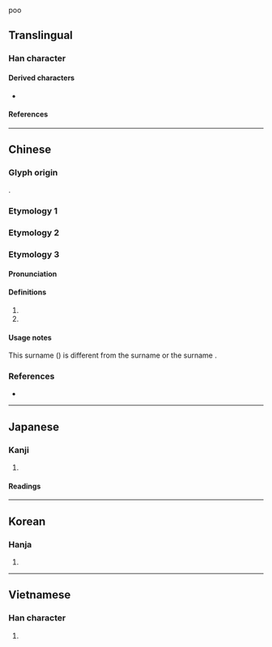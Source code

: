 {{also|塗|凃}}
{{character info}} poo

==Translingual==

===Han character===
{{Han char|rn=85|rad=水|as=07|sn=10|four=38194|canj=EOMD|ids=⿰氵余}}

====Derived characters====
* {{l|mul|[[蒤]], [[塗]], [[𣉯]], [[𥂋]], [[𪄫]]}}

====References====
{{Han ref|kx=0625.290|dkj=17518|dj=1027.110|hdz=31628.120|uh=6D82}}

----

==Chinese==

===Glyph origin===
{{Han etym}}
{{Han compound|水|alt1=氵|余|ls=psx|c1=s|t1=water|c2=p}}.

===Etymology 1===
{{zh-see|塗}}

===Etymology 2===
{{zh-see|途|v}}

===Etymology 3===
{{zh-forms}}
{{zh-wp|zh:涂姓}}

====Pronunciation====
{{zh-pron
|m=tú
|c=tou4,ceoi4
|h=pfs=
|md=
|mn=
|w=
|mc=y
|oc=y
|cat=
}}

====Definitions====
{{zh-hanzi}}

# {{zh-used2|n}}
# {{surname|zh}}

====Usage notes====
This surname ({{zh-l|涂}}) is different from the surname {{zh-l|凃}} or the surname {{zh-l|塗}}.

===References===
* {{R:yue:Hanzi}}

----

==Japanese==

===Kanji===
{{ja-kanji|grade=|rs=水07}}

# {{rfdef|ja|sort=水07}}

====Readings====
{{ja-readings
|goon=ず, ど, じょ
|kanon=と, ちょ
|kun=みち-}}

----

==Korean==

===Hanja===
{{ko-hanja|hangeul=도|eumhun=|rv=do|mr=to|y=to}}

# {{rfdef|ko|sort=水07}}

----

==Vietnamese==

===Han character===
{{vi-readings|reading=dơ|rs=水07}}

# {{rfdef|vi|sort=水07}}